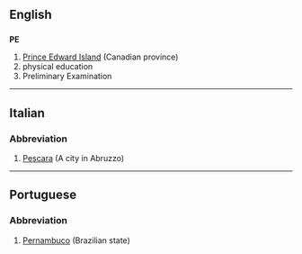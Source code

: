 ==English==
==={{initialism}}===
'''PE'''

#[[Prince Edward Island]] (Canadian province)
#physical education
#Preliminary Examination

----

==Italian==
===Abbreviation===
# [[Pescara]] (A city in Abruzzo)
----
==Portuguese==
===Abbreviation===
#[[Pernambuco]] (Brazilian state)